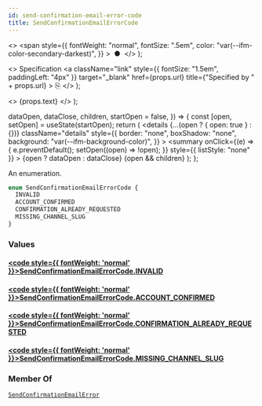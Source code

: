 ```yaml
---
id: send-confirmation-email-error-code
title: SendConfirmationEmailErrorCode
---
```


  <>
    <span
      style={{
        fontWeight: "normal",
        fontSize: ".5em",
        color: "var(--ifm-color-secondary-darkest)",
      }}
    >
      &nbsp;●&nbsp;
    </span>
  </>
);

  <>
    Specification
    <a
      className="link"
      style={{ fontSize: "1.5em", paddingLeft: "4px" }}
      target="\_blank"
      href={props.url}
      title={"Specified by " + props.url}
    >
      ⎘
    </a>
  </>
);

  <>
    <span className={props.class}>{props.text}</span>
  </>
);


  dataOpen,
  dataClose,
  children,
  startOpen = false,
}) => {
  const [open, setOpen] = useState(startOpen);
  return (
    <details
      {...(open ? { open: true } : {})}
      className="details"
      style={{
        border: "none",
        boxShadow: "none",
        background: "var(--ifm-background-color)",
      }}
    >
      <summary
        onClick={(e) => {
          e.preventDefault();
          setOpen((open) => !open);
        }}
        style={{ listStyle: "none" }}
      >
        {open ? dataOpen : dataClose}
      </summary>
      {open && children}
    </details>
  );
};

An enumeration.

```graphql
enum SendConfirmationEmailErrorCode {
  INVALID
  ACCOUNT_CONFIRMED
  CONFIRMATION_ALREADY_REQUESTED
  MISSING_CHANNEL_SLUG
}
```

### Values

#### [<code style={{ fontWeight: 'normal' }}>SendConfirmationEmailErrorCode.<b>INVALID</b></code>](#)

>

#### [<code style={{ fontWeight: 'normal' }}>SendConfirmationEmailErrorCode.<b>ACCOUNT_CONFIRMED</b></code>](#)

>

#### [<code style={{ fontWeight: 'normal' }}>SendConfirmationEmailErrorCode.<b>CONFIRMATION_ALREADY_REQUESTED</b></code>](#)

>

#### [<code style={{ fontWeight: 'normal' }}>SendConfirmationEmailErrorCode.<b>MISSING_CHANNEL_SLUG</b></code>](#)

>

### Member Of

[`SendConfirmationEmailError`](../../../api-reference/users/objects/send-confirmation-email-error) <Badge class="badge badge--secondary" text="object"/>
